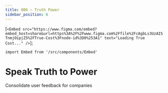 ```yaml
---
title: 006 — Truth Power
sidebar_position: 6
---
```





[`<Embed src="https://www.figma.com/embed?embed_host=share&url=https%3A%2F%2Fwww.figma.com%2Ffile%2FcAgbLs3UzAI5TnmjOipjZ5%2FTrue-Cost%3Fnode-id%3D0%253A1" text="Loading True Cost..." />`];

````mdx-code-block
import Embed from '/src/components/Embed'
````

# Speak Truth to Power

Consolidate user feedback for companies

<div dangerouslySetInnerHTML={{ __html: quartoRawHtml[0] }} />
